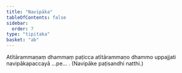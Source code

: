 ```yaml
---
title: "Navipāka"
tableOfContents: false
sidebar:
  order: 7
type: "tipitaka"
basket: "ab"
---
```



<DynamicBreadcrumb />

<Division number="12">

<Paragraph number="2680">
Atītārammaṇaṃ dhammaṃ paṭicca atītārammaṇo dhammo uppajjati navipākapaccayā …pe… . (Navipāke paṭisandhi natthi.)
</Paragraph>
</Division>